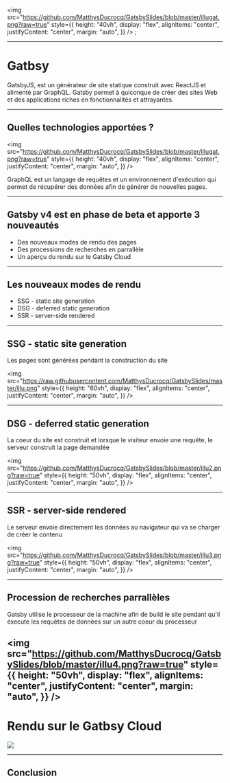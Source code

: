 

<img
  src="https://github.com/MatthysDucrocq/GatsbySlides/blob/master/illugat.png?raw=true"
  style={{
    height: "40vh",
    display: "flex",
    alignItems: "center",
    justifyContent: "center",
    margin: "auto",
  }}
/>
;

---

# Gatbsy

GatsbyJS, est un générateur de site statique construit avec ReactJS et alimenté par GraphQL. Gatsby permet à quiconque de créer des sites Web et des applications riches en fonctionnalités et attrayantes.

---

## Quelles technologies apportées ?

<img
  src="https://github.com/MatthysDucrocq/GatsbySlides/blob/master/illugat.png?raw=true"
  style={{
    height: "40vh",
    display: "flex",
    alignItems: "center",
    justifyContent: "center",
    margin: "auto",
  }}
/>

GraphQL est un langage de requêtes et un environnement d'exécution qui permet de récupérer des données afin de générer de nouvelles pages.

---

## Gatsby v4 est en phase de beta et apporte 3 nouveautés

<ul>
  <li>Des nouveaux modes de rendu des pages</li>
  <li>Des processions de recherches en parrallèle</li>
  <li>Un aperçu du rendu sur le Gatsby Cloud</li>
</ul>

---

## Les nouveaux modes de rendu

<ul>
  <li>SSG - static site generation</li>
  <li>DSG - deferred static generation</li>
  <li>SSR - server-side rendered</li>
</ul>

---

## SSG - static site generation

Les pages sont générées pendant la construction du site

<img
  src="https://raw.githubusercontent.com/MatthysDucrocq/GatsbySlides/master/illu.png"
  style={{
    height: "60vh",
    display: "flex",
    alignItems: "center",
    justifyContent: "center",
    margin: "auto",
  }}
/>

---

## DSG - deferred static generation

La coeur du site est construit et lorsque le visiteur envoie une requête, le serveur construit la page demandée

<img
  src="https://github.com/MatthysDucrocq/GatsbySlides/blob/master/illu2.png?raw=true"
  style={{
    height: "50vh",
    display: "flex",
    alignItems: "center",
    justifyContent: "center",
    margin: "auto",
  }}
/>

---

## SSR - server-side rendered

Le serveur envoie directement les données au navigateur qui va se charger de créer le contenu

<img
  src="https://github.com/MatthysDucrocq/GatsbySlides/blob/master/illu3.png?raw=true"
  style={{
    height: "50vh",
    display: "flex",
    alignItems: "center",
    justifyContent: "center",
    margin: "auto",
  }}
/>

---

## Procession de recherches parrallèles

Gatsby utilise le processeur de la machine afin de build le site pendant qu'il éxecute les requêtes de données sur un autre coeur du processeur

<img
  src="https://github.com/MatthysDucrocq/GatsbySlides/blob/master/illu4.png?raw=true"
  style={{
    height: "50vh",
    display: "flex",
    alignItems: "center",
    justifyContent: "center",
    margin: "auto",
  }}
/>
---

# Rendu sur le Gatbsy Cloud

<img src="https://res.cloudinary.com/practicaldev/image/fetch/s--j_2KzyRk--/c_limit%2Cf_auto%2Cfl_progressive%2Cq_auto%2Cw_880/https://dev-to-uploads.s3.amazonaws.com/uploads/articles/4r07oymd4scsvtpyvl8l.png" />


---

## Conclusion
